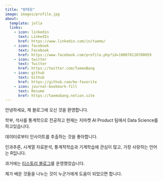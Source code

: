 ```yaml
---
title: "방태모"
image: images/profile.jpg
about:
  template: jolla
  links:
    - icon: linkedin
      text: LinkedIn
      href: https://www.linkedin.com/in/taemo/
    - icon: facebook
      text: Facebook
      href: https://www.facebook.com/profile.php?id=100070120780059
    - icon: twitter
      text: Twitter
      href: https://twitter.com/TaemoBang
    - icon: github
      text: Github
      href: https://github.com/be-favorite
    - icon: journal-bookmark-fill
      text: Resume
      href: https://taemobang.notion.site
---
```


안녕하세요, 제 블로그에 오신 것을 환영합니다.

학부, 석사를 통계학으로 전공하고 현재는 지마켓 AI Product 팀에서 Data Science를 하고있습니다.

데이터로부터 인사이트를 추출하는 것을 좋아합니다.

인과추론, 시계열 자료분석, 통계적학습과 기계학습에 관심이 많고, 가장 사랑하는 언어는 R입니다.

과거에는 [티스토리 블로그](https://be-favorite.tistory.com)를 운영했었습니다.

제가 배운 것들을 나누는 것이 누군가에게 도움이 되었으면 합니다.
